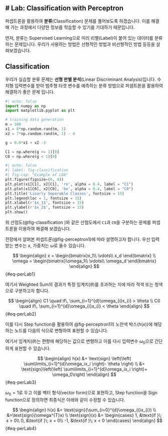 # Lab: Classification with Perceptron
---
퍼셉트론을 활용하여 **분류**(Classification) 문제를 풀어보도록 하겠습니다. 이를 해결해 가는 과정에서 다양한 정보를 학습할 수 있기를 기대하기 때문입니다.

먼저, 분류는 Supervised Learning으로 미리 리벨(Label)이 붙어 있는 데이터를 분류하는 문제입니다. 우리가 사용하는 방법은 선형적인 방법과 비선형적인 방법 등등을 살펴보겠습니다.

## Classification

우리가 실습할 분류 문제는 **선형 판별 분석**(Linear Discriminant Analysis)입니다. 수치형 입력변수를 받아 범주형 타겟 변수를 예측하는 분류 방법으로 퍼셈트론을 활용하여 해결하기 좋은 문제 입니다.

``` python
#| echo: false
import numpy as np
import matplotlib.pyplot as plt

# training data generation
m = 100
x1 = 8*np.random.rand(m, 1)
x2 = 7*np.random.rand(m, 1) - 4

g = 0.8*x1 + x2 -3

C1 = np.where(g >= 1)[0]
C0 = np.where(g < 1)[0]
```

```python
#| echo: false
#| label: fig-classification
#| fig-cap: "Example of LDA"
plt.figure(figsize=(6, 4))
plt.plot(x1[C1], x2[C1], 'ro', alpha = 0.4, label = "C1")
plt.plot(x1[C0], x2[C0], 'bo', alpha = 0.4, label = "C0")
plt.title('Liearly Seperable Classes', fontsize = 15)
plt.legend(loc = 1, fontsize = 15)
plt.xlabel(r'$x_1$', fontsize = 15)
plt.ylabel(r'$x_2$', fontsize = 15)
plt.show()
```

위 산점도(@fig-classification )와 같은 산점도에서 `C1`과 `C0`을 구분하는 문제를 퍼셉트론을 이용하여 해결해 보겠습니다.

전장에서 살펴본 퍼셉트론(@fig-perceptron1)에 따라 설명하고자 합니다. 우선 입력받는 변수는 $x$, 가중치는 $\omega$로 둘수 있습니다.

$$ 
\begin{align}
x = \begin{bmatrix}x_1\\ \vdots\\ x_d \end{bmatrix} \\
\omega = \begin{bmatrix}\omega_1\\ \vdots\\ \omega_d \end{bmatrix}
\end{align} 
$$ {#eq-perLab1}

여기서 Weighted Sum의 결과가 특정 임계치($\theta$)를 초과하는 지에 따라 적색 또는 청색으로 구분하고자 합니다.

$$ 
\begin{align}
C1 \quad if\, \sum_{i=1}^{d}\omega_{i}x_{i} > \theta \\
C0 \quad if\, \sum_{i=1}^{d}\omega_{i}x_{i} < \theta
\end{align} 
$$ {#eq-perLab2}


이를 다시 Step function을 활용하여 @fig-perceptron1의 노란색 박스($h(x)$)에 해당하는 노드를 다음의 식으로 변형하여 표현할 수 있습니다.

여기서 임계치($\theta$)는 편향에 해당하는 값으로 변형하고 이를 다시 입력변수 $\omega_0$으로 간단하게 표현할 수 있습니다.

$$ 
\begin{align}
h(x) &= \text{sign} \left(\left( \sum\limits_{i=1}^{d}\omega_ix_i \right)- \theta \right) \\
&= \text{sign}\left(\left( \sum\limits_{i=1}^{d}\omega_ix_i \right)+ \omega_0\right)
\end{align} 
$$ {#eq-perLab3}

$\omega_0=1$로 두고 이를 벡터 형식(vector form)으로 표현하고, Step function을 Sign function으로 정의하면 최종식은 아래와 같이 수정할 수 있습니다.

$$ 
\begin{align}
h(x) &= \text{sign}(\sum_{i=0}^{d}\omega_{i}x_{i}) \\
&=\text{sign}(\omega^{T}x) \\
\text{sign}(x) &= \begin{cases}
1, &\text{if }\; x > 0\\
0, &\text{if }\; x = 0\\
-1, &\text{if }\; x < 0
\end{cases}
\end{align} 
$$ {#eq-perLab4}